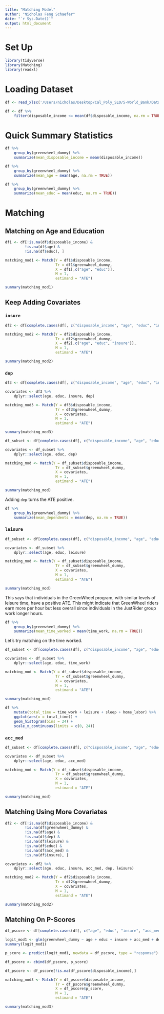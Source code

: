 ```yaml
---
title: "Matching Model"
author: "Nicholas Feng Schaefer"
date: "`r Sys.Date()`"
output: html_document
---
```


# Set Up
```r
library(tidyverse)
library(Matching)
library(readxl)
```

# Loading Dataset
```r
df <- read_xlsx('/Users/nicholas/Desktop/Cal_Poly_SLO/5-World_Bank/Data/merged_data/appended_df.xlsx')
```

```r
df <- df %>% 
    filter(disposable_income <= mean(df$disposable_income, na.rm = TRUE) + 3*sd(df$disposable_income, na.rm = TRUE))
```

# Quick Summary Statistics
```r
df %>% 
    group_by(greenwheel_dummy) %>% 
    summarize(mean_disposable_income = mean(disposable_income))
```

```r
df %>% 
    group_by(greenwheel_dummy) %>% 
    summarize(mean_age = mean(age, na.rm = TRUE))
```

```r
df %>% 
    group_by(greenwheel_dummy) %>% 
    summarize(mean_educ = mean(educ, na.rm = TRUE))
```

# Matching

## Matching on Age and Education
```r
df1 <- df[!is.na(df$disposable_income) &
         !is.na(df$age) &
         !is.na(df$educ), ]
```

```r
matching_mod1 <- Match(Y = df1$disposable_income,
                       Tr = df1$greenwheel_dummy,
                       X = df1[,c("age", "educ")],
                       M = 1,
                       estimand = "ATE")

summary(matching_mod1)
```

## Keep Adding Covariates

### `insure`
```r
df2 <- df[complete.cases(df[, c("disposable_income", "age", "educ", "insure")]), ]
```

```r
matching_mod2 <- Match(Y = df2$disposable_income,
                       Tr = df2$greenwheel_dummy,
                       X = df2[,c("age", "educ", "insure")],
                       M = 1,
                       estimand = "ATE")

summary(matching_mod2)
```

### `dep`
```r
df3 <- df[complete.cases(df[, c("disposable_income", "age", "educ", "insure", "dep")]), ]
```

```r
covariates <- df3 %>% 
    dplyr::select(age, educ, insure, dep)

matching_mod3 <- Match(Y = df3$disposable_income,
                       Tr = df3$greenwheel_dummy,
                       X = covariates,
                       M = 1,
                       estimand = "ATE")

summary(matching_mod3)
```

```r
df_subset <- df[complete.cases(df[, c("disposable_income", "age", "educ", "dep")]), ]

covariates <- df_subset %>% 
    dplyr::select(age, educ, dep)

matching_mod <- Match(Y = df_subset$disposable_income,
                       Tr = df_subset$greenwheel_dummy,
                       X = covariates,
                       M = 1,
                       estimand = "ATE")

summary(matching_mod)
```

Adding `dep` turns the ATE positive.

```r
df %>% 
    group_by(greenwheel_dummy) %>% 
    summarize(mean_dependents = mean(dep, na.rm = TRUE))
```

### `leisure`
```r
df_subset <- df[complete.cases(df[, c("disposable_income", "age", "educ", "leisure")]), ]

covariates <- df_subset %>% 
    dplyr::select(age, educ, leisure)

matching_mod <- Match(Y = df_subset$disposable_income,
                       Tr = df_subset$greenwheel_dummy,
                       X = covariates,
                       M = 1,
                       estimand = "ATE")

summary(matching_mod)
```

This says that individuals in the GreenWheel program, with similar levels of leisure time, have a positive ATE. This might indicate that GreenWheel riders earn more per hour but less overall since individuals in the JustRider group work longer hours.

```r
df %>% 
    group_by(greenwheel_dummy) %>% 
    summarize(mean_time_worked = mean(time_work, na.rm = TRUE))
```

Let's try matching on the time worked.
```r
df_subset <- df[complete.cases(df[, c("disposable_income", "age", "educ", "time_work")]), ]

covariates <- df_subset %>% 
    dplyr::select(age, educ, time_work)

matching_mod <- Match(Y = df_subset$disposable_income,
                       Tr = df_subset$greenwheel_dummy,
                       X = covariates,
                       M = 1,
                       estimand = "ATE")

summary(matching_mod)
```

```r
df %>% 
    mutate(total_time = time_work + leisure + sleep + home_labor) %>% 
    ggplot(aes(x = total_time)) + 
    geom_histogram(bins = 24) +
    scale_x_continuous(limits = c(0, 24))
```

### `acc_med`
```r
df_subset <- df[complete.cases(df[, c("disposable_income", "age", "educ", "acc_med")]), ]

covariates <- df_subset %>% 
    dplyr::select(age, educ, acc_med)

matching_mod <- Match(Y = df_subset$disposable_income,
                       Tr = df_subset$greenwheel_dummy,
                       X = covariates,
                       M = 1,
                       estimand = "ATE")

summary(matching_mod)
```

## Matching Using More Covariates
```r
df2 <- df[!is.na(df$disposable_income) &
         !is.na(df$greenwheel_dummy) &
         !is.na(df$age) &
         !is.na(df$dep) &
         !is.na(df$leisure) &
         !is.na(df$educ) &
         !is.na(df$acc_med) &
         !is.na(df$insure), ]
```

```r
covariates <- df2 %>% 
    dplyr::select(age, educ, insure, acc_med, dep, leisure)

matching_mod2 <- Match(Y = df2$disposable_income,
                       Tr = df2$greenwheel_dummy,
                       X = covariates,
                       M = 1,
                       estimand = "ATE")

summary(matching_mod2)
```

## Matching On P-Scores
```r
df_pscore <- df[complete.cases(df[, c("age", "educ", "insure", "acc_med", "dep", "leisure")]), ]
```

```r
logit_mod1 <- glm(greenwheel_dummy ~ age + educ + insure + acc_med + dep + leisure, data = df_pscore, family = binomial(link = "logit"))
summary(logit_mod1)
```

```r
p_score <- predict(logit_mod1, newdata = df_pscore, type = "response")

df_pscore <- cbind(df_pscore, p_score)
```

```r
df_pscore <- df_pscore[!is.na(df_pscore$disposable_income),]

matching_mod3 <- Match(Y = df_pscore$disposable_income,
                       Tr = df_pscore$greenwheel_dummy,
                       X = df_pscore$p_score,
                       M = 1,
                       estimand = "ATE")

summary(matching_mod3)
```

